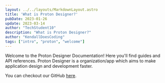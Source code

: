 ```yaml
---
layout: ../../layouts/MarkdownLayout.astro
title: 'What is Proton Designer?'
pubDate: 2023-01-26
update: 2023-03-14
author: "TechStudent10"
description: "What is Proton Designer?"
author: "KendallDoesCoding"
tags: ["intro", "proton", "welcome"]
---
```


Welcome to the Proton Designer Documentation! Here you'll find guides and API references.
Proton Designer is a organization/app which aims to make application design and development faster. 

You can checkout our GitHub [here](https://github.com/ProtonDesigner).
